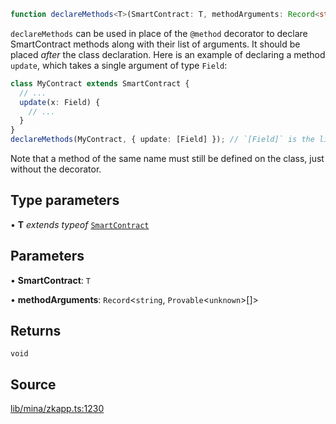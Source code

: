```ts
function declareMethods<T>(SmartContract: T, methodArguments: Record<string, Provable<unknown>[]>): void
```

`declareMethods` can be used in place of the `@method` decorator
to declare SmartContract methods along with their list of arguments.
It should be placed _after_ the class declaration.
Here is an example of declaring a method `update`, which takes a single argument of type `Field`:
```ts
class MyContract extends SmartContract {
  // ...
  update(x: Field) {
    // ...
  }
}
declareMethods(MyContract, { update: [Field] }); // `[Field]` is the list of arguments!
```
Note that a method of the same name must still be defined on the class, just without the decorator.

## Type parameters

• **T** *extends* *typeof* [`SmartContract`](../classes/SmartContract.mdx)

## Parameters

• **SmartContract**: `T`

• **methodArguments**: `Record`\<`string`, `Provable`\<`unknown`\>[]\>

## Returns

`void`

## Source

[lib/mina/zkapp.ts:1230](https://github.com/o1-labs/o1js/blob/3b1b22555bd0099419efc0703dfdb8b2eb7c3e6f/src/lib/mina/zkapp.ts#L1230)
